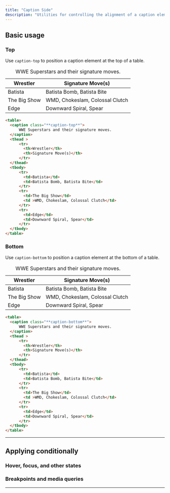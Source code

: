 ```yaml
---
title: "Caption Side"
description: "Utilities for controlling the alignment of a caption element inside of a table."
---
```




## Basic usage

### Top
Use `caption-top` to position a caption element at the top of a table.

<Example p="none">
    <div class="shadow-sm overflow-hidden px-4 py-8 sm:px-8">
        <table class="border-collapse border dark:border-slate-600 table-auto w-full text-sm">
          <caption class="text-slate-500 dark:text-slate-400 pb-4 text-xs caption-top">
              WWE Superstars and their signature moves.
          </caption>
          <thead >
              <tr>
              <th class="border dark:border-slate-600 font-medium p-4 pl-8 pt-3 pb-3 text-slate-400 dark:text-slate-200 text-left">Wrestler</th>
              <th class="border dark:border-slate-600 font-medium p-4 pr-8 pt-3 pb-3 text-slate-400 dark:text-slate-200 text-left">Signature Move(s)</th>
              </tr>
          </thead>
          <tbody class="bg-white dark:bg-slate-800">
              <tr>
                <td class="border border-slate-100 dark:border-slate-700 p-4 pl-8 text-slate-500 dark:text-slate-400">Batista</td>
                <td class="border border-slate-100 dark:border-slate-700 p-4 pr-8 text-slate-500 dark:text-slate-400">Batista Bomb, Batista Bite</td>
              </tr>
              <tr>
                <td class="border border-slate-100 dark:border-slate-700 p-4 pl-8 text-slate-500 dark:text-slate-400">The Big Show</td>
                <td class="border border-slate-100 dark:border-slate-700 p-4 pr-8 text-slate-500 dark:text-slate-400">WMD, Chokeslam, Colossal Clutch</td>
              </tr>
              <tr>
                <td class="border border-slate-100 dark:border-slate-700 p-4 pl-8 text-slate-500 dark:text-slate-400">Edge</td>
                <td class="border border-slate-100 dark:border-slate-700 p-4 pr-8 text-slate-500 dark:text-slate-400">Downward Spiral, Spear</td>
              </tr>
          </tbody>
        </table>
    </div>
</Example>

```html
<table>
  <caption class="**caption-top**">
      WWE Superstars and their signature moves.
  </caption>
  <thead >
      <tr>
        <th>Wrestler</th>
        <th>Signature Move(s)</th>
      </tr>
  </thead>
  <tbody>
      <tr>
        <td>Batista</td>
        <td>Batista Bomb, Batista Bite</td>
      </tr>
      <tr>
        <td>The Big Show</td>
        <td >WMD, Chokeslam, Colossal Clutch</td>
      </tr>
      <tr>
        <td>Edge</td>
        <td>Downward Spiral, Spear</td>
      </tr>
  </tbody>
</table>
```

### Bottom
Use `caption-bottom` to position a caption element at the bottom of a table.

<Example p="none">
    <div class="shadow-sm overflow-hidden px-4 py-8 sm:px-8">
        <table class="border-collapse border dark:border-slate-600 table-auto w-full text-sm">
          <caption class="text-slate-500 dark:text-slate-400 pt-4 text-xs caption-bottom">
              WWE Superstars and their signature moves.
          </caption>
          <thead >
              <tr>
              <th class="border dark:border-slate-600 font-medium p-4 pl-8 pt-3 pb-3 text-slate-400 dark:text-slate-200 text-left">Wrestler</th>
              <th class="border dark:border-slate-600 font-medium p-4 pr-8 pt-3 pb-3 text-slate-400 dark:text-slate-200 text-left">Signature Move(s)</th>
              </tr>
          </thead>
          <tbody class="bg-white dark:bg-slate-800">
              <tr>
                <td class="border border-slate-100 dark:border-slate-700 p-4 pl-8 text-slate-500 dark:text-slate-400">Batista</td>
                <td class="border border-slate-100 dark:border-slate-700 p-4 pr-8 text-slate-500 dark:text-slate-400">Batista Bomb, Batista Bite</td>
              </tr>
              <tr>
                <td class="border border-slate-100 dark:border-slate-700 p-4 pl-8 text-slate-500 dark:text-slate-400">The Big Show</td>
                <td class="border border-slate-100 dark:border-slate-700 p-4 pr-8 text-slate-500 dark:text-slate-400">WMD, Chokeslam, Colossal Clutch</td>
              </tr>
              <tr>
                <td class="border border-slate-100 dark:border-slate-700 p-4 pl-8 text-slate-500 dark:text-slate-400">Edge</td>
                <td class="border border-slate-100 dark:border-slate-700 p-4 pr-8 text-slate-500 dark:text-slate-400">Downward Spiral, Spear</td>
              </tr>
          </tbody>
        </table>
    </div>
</Example>

```html
<table>
  <caption class="**caption-bottom**">
      WWE Superstars and their signature moves.
  </caption>
  <thead >
      <tr>
        <th>Wrestler</th>
        <th>Signature Move(s)</th>
      </tr>
  </thead>
  <tbody>
      <tr>
        <td>Batista</td>
        <td>Batista Bomb, Batista Bite</td>
      </tr>
      <tr>
        <td>The Big Show</td>
        <td >WMD, Chokeslam, Colossal Clutch</td>
      </tr>
      <tr>
        <td>Edge</td>
        <td>Downward Spiral, Spear</td>
      </tr>
  </tbody>
</table>
```

---

## <Heading ignore>Applying conditionally</Heading>

### <Heading ignore>Hover, focus, and other states</Heading>

<HoverFocusAndOtherStates defaultClass="caption-top" featuredClass="caption-bottom" element="table" />

### <Heading ignore>Breakpoints and media queries</Heading>

<BreakpointsAndMediaQueries defaultClass="caption-top" featuredClass="caption-bottom" element="table" />

---